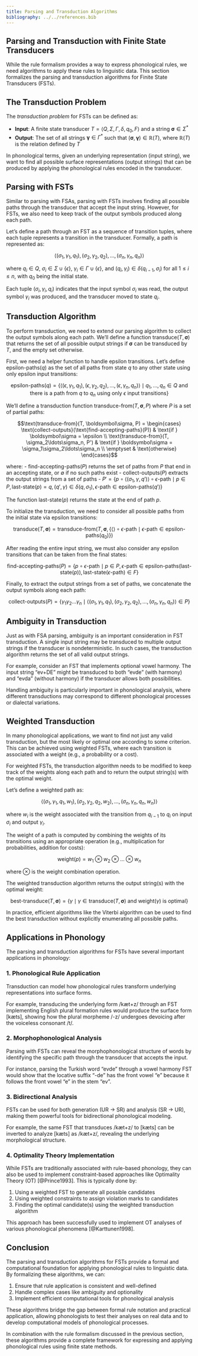```yaml
---
title: Parsing and Transduction Algorithms
bibliography: ../../references.bib
---
```


## Parsing and Transduction with Finite State Transducers

While the rule formalism provides a way to express phonological rules, we need algorithms to apply these rules to linguistic data. This section formalizes the parsing and transduction algorithms for Finite State Transducers (FSTs).

## The Transduction Problem

The *transduction problem* for FSTs can be defined as:

- **Input**: A finite state transducer $T = \langle Q, \Sigma, \Gamma, \delta, q_0, F \rangle$ and a string $\boldsymbol\sigma \in \Sigma^*$
- **Output**: The set of all strings $\boldsymbol\gamma \in \Gamma^*$ such that $(\boldsymbol\sigma, \boldsymbol\gamma) \in \mathbb{R}(T)$, where $\mathbb{R}(T)$ is the relation defined by $T$

In phonological terms, given an underlying representation (input string), we want to find all possible surface representations (output strings) that can be produced by applying the phonological rules encoded in the transducer.

## Parsing with FSTs

Similar to parsing with FSAs, parsing with FSTs involves finding all possible paths through the transducer that accept the input string. However, for FSTs, we also need to keep track of the output symbols produced along each path.

Let's define a path through an FST as a sequence of transition tuples, where each tuple represents a transition in the transducer. Formally, a path is represented as:

$$\langle (\sigma_1, \gamma_1, q_1), (\sigma_2, \gamma_2, q_2), \ldots, (\sigma_n, \gamma_n, q_n) \rangle$$

where $q_i \in Q$, $\sigma_i \in \Sigma \cup \{\epsilon\}$, $\gamma_i \in \Gamma \cup \{\epsilon\}$, and $(q_i, \gamma_i) \in \delta(q_{i-1}, \sigma_i)$ for all $1 \leq i \leq n$, with $q_0$ being the initial state.

Each tuple $(\sigma_i, \gamma_i, q_i)$ indicates that the input symbol $\sigma_i$ was read, the output symbol $\gamma_i$ was produced, and the transducer moved to state $q_i$.

## Transduction Algorithm

To perform transduction, we need to extend our parsing algorithm to collect the output symbols along each path. We'll define a function $\text{transduce}(T, \boldsymbol\sigma)$ that returns the set of all possible output strings if $\boldsymbol\sigma$ can be transduced by $T$, and the empty set otherwise.

First, we need a helper function to handle epsilon transitions. Let's define $\text{epsilon-paths}(q)$ as the set of all paths from state $q$ to any other state using only epsilon input transitions:

$$\text{epsilon-paths}(q) = \{\langle (\epsilon, \gamma_1, q_1), (\epsilon, \gamma_2, q_2), \ldots, (\epsilon, \gamma_n, q_n) \rangle \mid q_1, \ldots, q_n \in Q \text{ and there is a path from } q \text{ to } q_n \text{ using only } \epsilon \text{ input transitions}\}$$

We'll define a transduction function $\text{transduce-from}(T, \boldsymbol\sigma, P)$ where $P$ is a set of partial paths:

$$\text{transduce-from}(T, \boldsymbol\sigma, P) = \begin{cases}
\text{collect-outputs}(\text{find-accepting-paths}(P)) & \text{if } \boldsymbol\sigma = \epsilon \\
\text{transduce-from}(T, \sigma_2\ldots\sigma_n, P') & \text{if } \boldsymbol\sigma = \sigma_1\sigma_2\ldots\sigma_n \\
\emptyset & \text{otherwise}
\end{cases}$$

where:
- $\text{find-accepting-paths}(P)$ returns the set of paths from $P$ that end in an accepting state, or $\emptyset$ if no such paths exist
- $\text{collect-outputs}(P)$ extracts the output strings from a set of paths
- $P' = \{p \circ \langle (\sigma_1, \gamma, q') \rangle \circ \epsilon\text{-path} \mid p \in P, \text{last-state}(p) = q, (q', \gamma) \in \delta(q, \sigma_1), \epsilon\text{-path} \in \text{epsilon-paths}(q')\}$

The function $\text{last-state}(p)$ returns the state at the end of path $p$.

To initialize the transduction, we need to consider all possible paths from the initial state via epsilon transitions:

$$\text{transduce}(T, \boldsymbol\sigma) = \text{transduce-from}(T, \boldsymbol\sigma, \{\langle \rangle \circ \epsilon\text{-path} \mid \epsilon\text{-path} \in \text{epsilon-paths}(q_0)\})$$

After reading the entire input string, we must also consider any epsilon transitions that can be taken from the final states:

$$\text{find-accepting-paths}(P) = \{p \circ \epsilon\text{-path} \mid p \in P, \epsilon\text{-path} \in \text{epsilon-paths}(\text{last-state}(p)), \text{last-state}(\epsilon\text{-path}) \in F\}$$

Finally, to extract the output strings from a set of paths, we concatenate the output symbols along each path:

$$\text{collect-outputs}(P) = \{\gamma_1\gamma_2\ldots\gamma_n \mid \langle (\sigma_1, \gamma_1, q_1), (\sigma_2, \gamma_2, q_2), \ldots, (\sigma_n, \gamma_n, q_n) \rangle \in P\}$$

## Ambiguity in Transduction

Just as with FSA parsing, ambiguity is an important consideration in FST transduction. A single input string may be transduced to multiple output strings if the transducer is nondeterministic. In such cases, the transduction algorithm returns the set of all valid output strings.

For example, consider an FST that implements optional vowel harmony. The input string "ev+DE" might be transduced to both "evde" (with harmony) and "evda" (without harmony) if the transducer allows both possibilities.

Handling ambiguity is particularly important in phonological analysis, where different transductions may correspond to different phonological processes or dialectal variations.

## Weighted Transduction

In many phonological applications, we want to find not just any valid transduction, but the most likely or optimal one according to some criterion. This can be achieved using weighted FSTs, where each transition is associated with a weight (e.g., a probability or a cost).

For weighted FSTs, the transduction algorithm needs to be modified to keep track of the weights along each path and to return the output string(s) with the optimal weight.

Let's define a weighted path as:

$$\langle (\sigma_1, \gamma_1, q_1, w_1), (\sigma_2, \gamma_2, q_2, w_2), \ldots, (\sigma_n, \gamma_n, q_n, w_n) \rangle$$

where $w_i$ is the weight associated with the transition from $q_{i-1}$ to $q_i$ on input $\sigma_i$ and output $\gamma_i$.

The weight of a path is computed by combining the weights of its transitions using an appropriate operation (e.g., multiplication for probabilities, addition for costs):

$$\text{weight}(p) = w_1 \otimes w_2 \otimes \ldots \otimes w_n$$

where $\otimes$ is the weight combination operation.

The weighted transduction algorithm returns the output string(s) with the optimal weight:

$$\text{best-transduce}(T, \boldsymbol\sigma) = \{\gamma \mid \gamma \in \text{transduce}(T, \boldsymbol\sigma) \text{ and } \text{weight}(\gamma) \text{ is optimal}\}$$

In practice, efficient algorithms like the Viterbi algorithm can be used to find the best transduction without explicitly enumerating all possible paths.

## Applications in Phonology

The parsing and transduction algorithms for FSTs have several important applications in phonology:

### 1. Phonological Rule Application

Transduction can model how phonological rules transform underlying representations into surface forms.

For example, transducing the underlying form /kæt+z/ through an FST implementing English plural formation rules would produce the surface form [kæts], showing how the plural morpheme /-z/ undergoes devoicing after the voiceless consonant /t/.

### 2. Morphophonological Analysis

Parsing with FSTs can reveal the morphophonological structure of words by identifying the specific path through the transducer that accepts the input.

For instance, parsing the Turkish word "evde" through a vowel harmony FST would show that the locative suffix "-de" has the front vowel "e" because it follows the front vowel "e" in the stem "ev".

### 3. Bidirectional Analysis

FSTs can be used for both generation (UR → SR) and analysis (SR → UR), making them powerful tools for bidirectional phonological modeling.

For example, the same FST that transduces /kæt+z/ to [kæts] can be inverted to analyze [kæts] as /kæt+z/, revealing the underlying morphological structure.

### 4. Optimality Theory Implementation

While FSTs are traditionally associated with rule-based phonology, they can also be used to implement constraint-based approaches like Optimality Theory (OT) [@Prince1993]. This is typically done by:

1. Using a weighted FST to generate all possible candidates
2. Using weighted constraints to assign violation marks to candidates
3. Finding the optimal candidate(s) using the weighted transduction algorithm

This approach has been successfully used to implement OT analyses of various phonological phenomena [@Karttunen1998].

## Conclusion

The parsing and transduction algorithms for FSTs provide a formal and computational foundation for applying phonological rules to linguistic data. By formalizing these algorithms, we can:

1. Ensure that rule application is consistent and well-defined
2. Handle complex cases like ambiguity and optionality
3. Implement efficient computational tools for phonological analysis

These algorithms bridge the gap between formal rule notation and practical application, allowing phonologists to test their analyses on real data and to develop computational models of phonological processes.

In combination with the rule formalism discussed in the previous section, these algorithms provide a complete framework for expressing and applying phonological rules using finite state methods. 